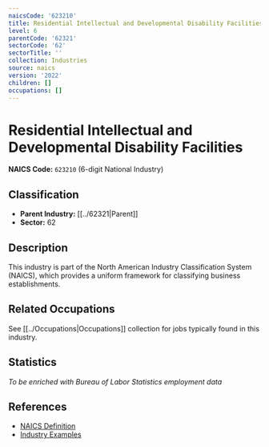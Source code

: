 ```yaml
---
naicsCode: '623210'
title: Residential Intellectual and Developmental Disability Facilities
level: 6
parentCode: '62321'
sectorCode: '62'
sectorTitle: ''
collection: Industries
source: naics
version: '2022'
children: []
occupations: []
---
```

# Residential Intellectual and Developmental Disability Facilities

**NAICS Code:** `623210` (6-digit National Industry)

## Classification

- **Parent Industry:** [[../62321|Parent]]
- **Sector:** 62

## Description

This industry is part of the North American Industry Classification System (NAICS), which provides a uniform framework for classifying business establishments.

## Related Occupations

See [[../Occupations|Occupations]] collection for jobs typically found in this industry.

## Statistics

*To be enriched with Bureau of Labor Statistics employment data*

## References

- [NAICS Definition](https://www.census.gov/naics/)
- [Industry Examples](https://www.census.gov/naics/2022NAICS/)

